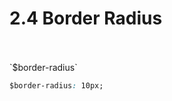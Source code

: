 
<Meta title="2. Styling principles / 2.4 Border Radius" />

# 2.4 Border Radius

<br />
<br />

<div style={{ display: 'flex', flexDirection: "column", justifyContent:"center", width: "140px" }}>
  <div
    style={{
      width: '140px',
      height: '140px',
      boxShadow: '0 2px 4px rgba(65, 65, 65, 0.2), 0 4px 6px rgba(65, 65, 65, 0.2)',
      borderRadius: '10px',
      marginBottom: '14px',
    }}

> </div>

  <div style={{display:"flex", justifyContent:"center"}}>`$border-radius`</div>
</div>

```css
$border-radius: 10px;
```
